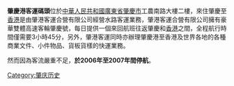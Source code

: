 {{unreferenced||time=2020-04-22}}
'''肇慶港客運碼頭'''位於[[中華人民共和國|中華人民共和國]][[廣東省|廣東省]][[肇慶市|肇慶市]]工農南路大樓二樓，來住肇慶至[[香港|香港]]是由肇港客運合營有限公司經營水路客運業務，肇港客運合營有限公司擁有豪華雙體高速客輪肇慶號，每日提供一個來回航班往返肇慶和[[香港|香港]]之間，全程航行時間僅需要3小時45分，另外，肇港客運同時亦辦理肇慶港至香港及世界各地的各種商業文件、小件物品、貨板貨樣的快運業務。

然而因為客流嚴重不足，'''於2006年至2007年間停航'''。
[[Category:肇庆历史|Category:肇庆历史]]